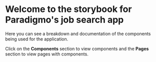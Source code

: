 
<style>
  {`
    `}
</style>

# Welcome to the storybook for Paradigmo's job search app

<Meta title="Paradigmo/Introduction" />

Here you can see a breakdown and documentation of the components being used for the application.

Click on the <strong>Components</strong> section to view components and the <strong>Pages</strong> section to view pages with components.
